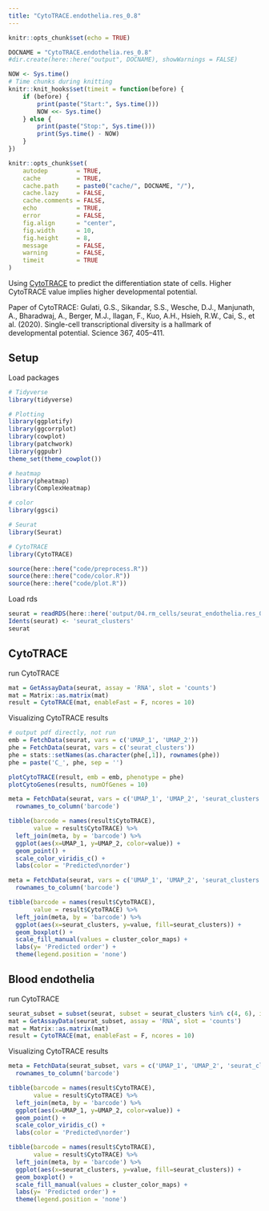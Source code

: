 ```yaml
---
title: "CytoTRACE.endothelia.res_0.8"
---
```


```r
knitr::opts_chunk$set(echo = TRUE)
```

```r
DOCNAME = "CytoTRACE.endothelia.res_0.8"
#dir.create(here::here("output", DOCNAME), showWarnings = FALSE)

NOW <- Sys.time()
# Time chunks during knitting
knitr::knit_hooks$set(timeit = function(before) {
    if (before) {
        print(paste("Start:", Sys.time()))
        NOW <<- Sys.time()
    } else {
        print(paste("Stop:", Sys.time()))
        print(Sys.time() - NOW)
    }
})

knitr::opts_chunk$set(
    autodep        = TRUE,
    cache          = TRUE,
    cache.path     = paste0("cache/", DOCNAME, "/"),
    cache.lazy     = FALSE, 
    cache.comments = FALSE,
    echo           = TRUE,
    error          = FALSE,
    fig.align      = "center",
    fig.width      = 10,
    fig.height     = 8,
    message        = FALSE,
    warning        = FALSE,
    timeit         = TRUE
)
```

Using [CytoTRACE](https://cytotrace.stanford.edu) to predict the differentiation state of cells. Higher CytoTRACE value implies higher developmental potential.

Paper of CytoTRACE: Gulati, G.S., Sikandar, S.S., Wesche, D.J., Manjunath, A., Bharadwaj, A., Berger, M.J., Ilagan, F., Kuo, A.H., Hsieh, R.W., Cai, S., et al. (2020). Single-cell transcriptional diversity is a hallmark of developmental potential. Science 367, 405–411.

## Setup

Load packages

```r
# Tidyverse
library(tidyverse)

# Plotting
library(ggplotify)
library(ggcorrplot)
library(cowplot)
library(patchwork)
library(ggpubr)
theme_set(theme_cowplot())

# heatmap
library(pheatmap)
library(ComplexHeatmap)

# color
library(ggsci)

# Seurat
library(Seurat)

# CytoTRACE
library(CytoTRACE)
```

```r
source(here::here("code/preprocess.R"))
source(here::here("code/color.R"))
source(here::here("code/plot.R"))
```

Load rds

```r
seurat = readRDS(here::here('output/04.rm_cells/seurat_endothelia.res_0.8.rds'))
Idents(seurat) <- 'seurat_clusters'
seurat
```

## CytoTRACE

run CytoTRACE

```r
mat = GetAssayData(seurat, assay = 'RNA', slot = 'counts')
mat = Matrix::as.matrix(mat)
result = CytoTRACE(mat, enableFast = F, ncores = 10)
```

Visualizing CytoTRACE results

```r
# output pdf directly, not run
emb = FetchData(seurat, vars = c('UMAP_1', 'UMAP_2'))
phe = FetchData(seurat, vars = c('seurat_clusters'))
phe = stats::setNames(as.character(phe[,1]), rownames(phe))
phe = paste('C_', phe, sep = '')

plotCytoTRACE(result, emb = emb, phenotype = phe)
plotCytoGenes(results, numOfGenes = 10)
```

```r
meta = FetchData(seurat, vars = c('UMAP_1', 'UMAP_2', 'seurat_clusters')) %>%
  rownames_to_column('barcode')

tibble(barcode = names(result$CytoTRACE),
       value = result$CytoTRACE) %>%
  left_join(meta, by = 'barcode') %>%
  ggplot(aes(x=UMAP_1, y=UMAP_2, color=value)) +
  geom_point() +
  scale_color_viridis_c() +
  labs(color = 'Predicted\norder')
```

```r
meta = FetchData(seurat, vars = c('UMAP_1', 'UMAP_2', 'seurat_clusters')) %>%
  rownames_to_column('barcode')

tibble(barcode = names(result$CytoTRACE),
       value = result$CytoTRACE) %>%
  left_join(meta, by = 'barcode') %>%
  ggplot(aes(x=seurat_clusters, y=value, fill=seurat_clusters)) +
  geom_boxplot() +
  scale_fill_manual(values = cluster_color_maps) +
  labs(y= 'Predicted order') +
  theme(legend.position = 'none')
```

## Blood endothelia

run CytoTRACE

```r
seurat_subset = subset(seurat, subset = seurat_clusters %in% c(4, 6), invert = T)
mat = GetAssayData(seurat_subset, assay = 'RNA', slot = 'counts')
mat = Matrix::as.matrix(mat)
result = CytoTRACE(mat, enableFast = F, ncores = 10)
```

Visualizing CytoTRACE results

```r
meta = FetchData(seurat_subset, vars = c('UMAP_1', 'UMAP_2', 'seurat_clusters')) %>%
  rownames_to_column('barcode')

tibble(barcode = names(result$CytoTRACE),
       value = result$CytoTRACE) %>%
  left_join(meta, by = 'barcode') %>%
  ggplot(aes(x=UMAP_1, y=UMAP_2, color=value)) +
  geom_point() +
  scale_color_viridis_c() +
  labs(color = 'Predicted\norder')
```

```r
tibble(barcode = names(result$CytoTRACE),
       value = result$CytoTRACE) %>%
  left_join(meta, by = 'barcode') %>%
  ggplot(aes(x=seurat_clusters, y=value, fill=seurat_clusters)) +
  geom_boxplot() +
  scale_fill_manual(values = cluster_color_maps) +
  labs(y= 'Predicted order') +
  theme(legend.position = 'none')
```

